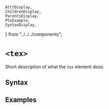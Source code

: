     AttrDisplay,
    ChildrenDisplay,
    ParentsDisplay,
    PtxExample,
    SyntaxDisplay,
} from "../../../components";

# `<tex>`

Short description of what the `tex` element does.

## Syntax

<SyntaxDisplay name="tex" />

## Examples

    